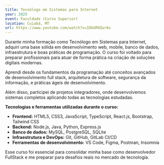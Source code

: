 ```yaml
---
title: Tecnólogo em Sistemas para Internet
year: 2025
event: Faculdade (Curso Superior)
location: Cuiabá, MT
url: https://www.youtube.com/watch?v=I8kUR9Zwr6s
---
```


Durante minha formação como Tecnólogo em Sistemas para Internet, adquiri uma base sólida em desenvolvimento web, mobile, banco de dados, infraestrutura e boas práticas de programação. O curso foi voltado para preparar profissionais para atuar de forma prática na criação de soluções digitais modernas.

Aprendi desde os fundamentos da programação até conceitos avançados de desenvolvimento full stack, arquitetura de software, segurança da informação, e práticas ágeis de desenvolvimento.

Além disso, participei de projetos integradores, onde desenvolvemos sistemas completos aplicando todas as tecnologias estudadas.

**Tecnologias e ferramentas utilizadas durante o curso:**

- **Frontend:** HTML5, CSS3, JavaScript, TypeScript, React.js, Bootstrap, Tailwind CSS
- **Backend:** Node.js, Java, Python, Express.js
- **Banco de dados:** MySQL, PostgreSQL, SQLite
- **Infraestrutura e DevOps:** Git, GitHub, GitLab CI/CD
- **Ferramentas de desenvolvimento:** VS Code, Figma, Postman, Insomnia

Esse curso foi essencial para consolidar minha base como desenvolvedor FullStack e me preparar para desafios reais no mercado de tecnologia.
